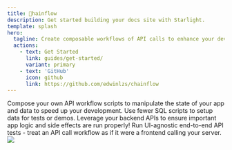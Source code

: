 ```yaml
---
title: 🌊hainflow
description: Get started building your docs site with Starlight.
template: splash
hero:
  tagline: Create composable workflows of API calls to enhance your development, backend testing and data setup tasks.
  actions:
    - text: Get Started
      link: guides/get-started/
      variant: primary
    - text: 'GitHub'
      icon: github
      link: https://github.com/edwinlzs/chainflow
---
```



<CardGrid stagger>
  <Card title="Empower your development" icon="rocket">
    Compose your own API workflow scripts to manipulate the state of your app
    and data to speed up your development.
  </Card>
  <Card title="Setup your test data" icon="add-document">
    Use fewer SQL scripts to setup data for tests or demos. Leverage your
    backend APIs to ensure important app logic and side effects are run
    properly!
  </Card>
  <Card title="Simulate your frontend" icon="laptop">
    Run UI-agnostic end-to-end API tests - treat an API call workflow as if it
    were a frontend calling your server.
  </Card>
</CardGrid>

<Card>
  <img src="src/assets/chainflow.svg" />
</Card>

<br />
<EarlyStateBanner />
<Introduction />
<Footer />
